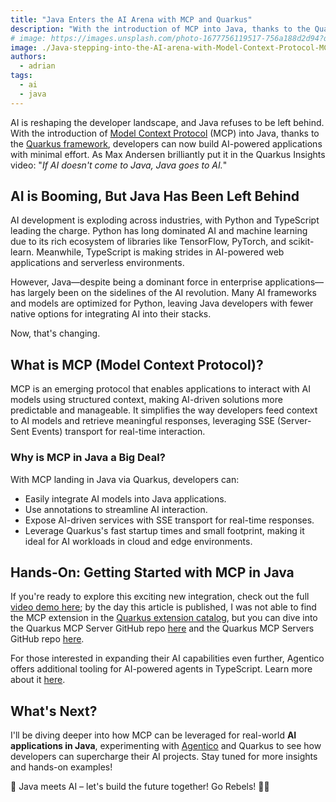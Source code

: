 ```yaml
---
title: "Java Enters the AI Arena with MCP and Quarkus"
description: "With the introduction of MCP into Java, thanks to the Quarkus framework, developers can now build AI-powered applications with minimal effort."
# image: https://images.unsplash.com/photo-1677756119517-756a188d2d94?q=80&w=2650&auto=format&fit=crop&ixlib=rb-4.0.3&ixid=M3wxMjA3fDB8MHxwaG90by1wYWdlfHx8fGVufDB8fHx8fA%3D%3D
image: ./Java-stepping-into-the-AI-arena-with-Model-Context-Protocol-MCP.webp
authors:
  - adrian
tags:
  - ai
  - java
---
```


AI is reshaping the developer landscape, and Java refuses to be left behind. With the introduction of [Model Context Protocol](https://modelcontextprotocol.io/) (MCP) into Java, thanks to the [Quarkus framework](https://quarkus.io/get-started/), developers can now build AI-powered applications with minimal effort. As Max Andersen brilliantly put it in the Quarkus Insights video: "*If AI doesn't come to Java, Java goes to AI.*"

<!-- truncate -->


<ReactPlayer controls playing={true} muted={true} url='https://www.youtube.com/live/qr7ysMrVxMY?si=iCReCBCJslhJvnPN&t=1470' />

## AI is Booming, But Java Has Been Left Behind

AI development is exploding across industries, with Python and TypeScript leading the charge. Python has long dominated AI and machine learning due to its rich ecosystem of libraries like TensorFlow, PyTorch, and scikit-learn. Meanwhile, TypeScript is making strides in AI-powered web applications and serverless environments.

However, Java—despite being a dominant force in enterprise applications—has largely been on the sidelines of the AI revolution. Many AI frameworks and models are optimized for Python, leaving Java developers with fewer native options for integrating AI into their stacks.

Now, that's changing.

## What is MCP (Model Context Protocol)?

MCP is an emerging protocol that enables applications to interact with AI models using structured context, making AI-driven solutions more predictable and manageable. It simplifies the way developers feed context to AI models and retrieve meaningful responses, leveraging SSE (Server-Sent Events) transport for real-time interaction.

### Why is MCP in Java a Big Deal?

With MCP landing in Java via Quarkus, developers can:

* Easily integrate AI models into Java applications.
* Use annotations to streamline AI interaction.
* Expose AI-driven services with SSE transport for real-time responses.
* Leverage Quarkus's fast startup times and small footprint, making it ideal for AI workloads in cloud and edge environments.

## Hands-On: Getting Started with MCP in Java

If you're ready to explore this exciting new integration, check out the full [video demo here](https://www.youtube.com/live/qr7ysMrVxMY?si=wAmyCBDAXc7wgzn7); by the day this article is published, I was not able to find the MCP extension in the [Quarkus extension catalog](https://quarkus.io/guides/), but you can dive into the Quarkus MCP Server GitHub repo [here](https://github.com/quarkiverse/quarkus-mcp-server) and the Quarkus MCP Servers GitHub repo [here](https://github.com/quarkiverse/quarkus-mcp-servers).

For those interested in expanding their AI capabilities even further, Agentico offers additional tooling for AI-powered agents in TypeScript. Learn more about it [here](https://agentico.dev/docs/intro).

## What's Next?

I'll be diving deeper into how MCP can be leveraged for real-world **AI applications in Java**, experimenting with [Agentico](https://agentico.dev/) and Quarkus to see how developers can supercharge their AI projects. Stay tuned for more insights and hands-on examples!

🚀 Java meets AI – let's build the future together! Go Rebels! ✊🏻

<!-- ---

Image by: [Gerard Siderius](https://unsplash.com/@siderius_creativ) at [Unsplash](https://unsplash.com/photos/a-robot-holding-a-gun-next-to-a-pile-of-rolls-of-toilet-paper-YeoSV_3Up-k?utm_source=unsplash&utm_medium=referral&utm_content=creditCopyText) -->